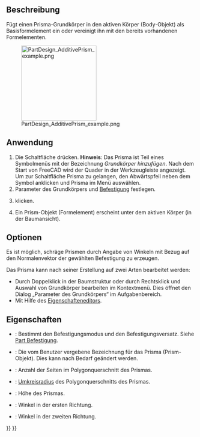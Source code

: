 <languages/>

{{Docnav/de
|[[PartDesign_AdditiveTorus/de|TorusHinzufügen]]
|[[PartDesign_AdditiveWedge/de|KeilHinzufügen]]
|[[PartDesign_Workbench/de|PartDesign]]
|IconL=PartDesign_AdditiveTorus.svg
|IconR=PartDesign_AdditiveWedge.svg
|IconC=Workbench_PartDesign.svg
}}

{{GuiCommand/de
|Name=PartDesign AdditivePrism
|Name/de=PartDesign PrismaHinzufügen
|MenuLocation=Part Design → Grundkörper Hinzufügen → Prisma
|Workbenches=[[PartDesign_Workbench/de|PartDesign]]
|Version=0.17
|SeeAlso=[[PartDesign_CompPrimitiveAdditive/de|PartDesign AuswahlGrundkörperHinzufügen]], [[PartDesign_SubtractivePrism/de|PartDesign PrismaAbziehen]]
}}

<span id="Description"></span>
==Beschreibung==

Fügt einen Prisma-Grundkörper in den aktiven Körper (Body-Objekt) als Basisformelement ein oder vereinigt ihn mit den bereits vorhandenen Formelementen.

[[File:PartDesign_AdditivePrism_example.png|200px]]

<span id="Usage"></span>
==Anwendung==

# Die Schaltfläche {{Button|[[Image:PartDesign AdditivePrism.svg|24px]] '''Prisma'''}} drücken. '''Hinweis''': Das Prisma ist Teil eines Symbolmenüs mit der Bezeichnung ''Grundkörper hinzufügen''. Nach dem Start von FreeCAD wird der Quader in der Werkzeugleiste angezeigt. Um zur Schaltfläche Prisma zu gelangen, den Abwärtspfeil neben dem Symbol anklicken und Prisma im Menü auswählen.
# Parameter des Grundkörpers und [[Part_EditAttachment/de|Befestigung]] festlegen.
# {{Button|OK}} klicken.
# Ein Prism-Objekt (Formelement) erscheint unter dem aktiven Körper (in der Baumansicht).

<span id="Options"></span>
==Optionen==

Es ist möglich, schräge Prismen durch Angabe von Winkeln mit Bezug auf den Normalenvektor der gewählten Befestigung zu erzeugen.

Das Prisma kann nach seiner Erstellung auf zwei Arten bearbeitet werden:
* Durch Doppelklick in der Baumstruktur oder durch Rechtsklick und Auswahl von Grundkörper bearbeiten im Kontextmenü. Dies öffnet den Dialog „Parameter des Grundkörpers“ im Aufgabenbereich.
* Mit Hilfe des [[Property_editor/de|Eigenschafteneditors]].

<span id="Properties"></span>
==Eigenschaften==

* {{PropertyData/de|Attachment}}: Bestimmt den Befestigungsmodus und den Befestigungsversatz. Siehe [[Part_EditAttachment/de|Part Befestigung]].
* {{PropertyData/de|Label}}: Die vom Benutzer vergebene Bezeichnung für das Prisma (Prism-Objekt). Dies kann nach Bedarf geändert werden.
* {{PropertyData/de|Polygon}}: Anzahl der Seiten im Polygonquerschnitt des Prismas.
* {{PropertyData/de|Circumradius}}: [https://de.wikipedia.org/wiki/Umkreis Umkreisradius] des Polygonquerschnitts des Prismas.
* {{PropertyData/de|Height}}: Höhe des Prismas.
* {{PropertyData/de|First Angle}}: Winkel in der ersten Richtung.
* {{PropertyData/de|Second Angle}}: Winkel in der zweiten Richtung.


{{Docnav/de
|[[PartDesign_AdditiveTorus/de|TorusHinzufügen]]
|[[PartDesign_AdditiveWedge/de|KeilHinzufügen]]
|[[PartDesign_Workbench/de|PartDesign]]
|IconL=PartDesign_AdditiveTorus.svg
|IconR=PartDesign_AdditiveWedge.svg
|IconC=Workbench_PartDesign.svg
}}

{{PartDesign_Tools_navi{{#translation:}}}}
{{Userdocnavi{{#translation:}}}}